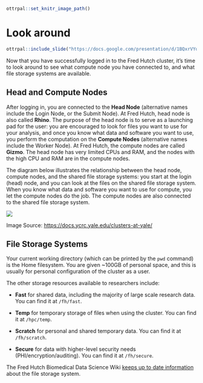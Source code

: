 ```r
ottrpal::set_knitr_image_path()
```

# Look around

```r
ottrpal::include_slide("https://docs.google.com/presentation/d/1BQxrVYdKZTbpCaF-i_q9w7s9x034lEXpQZDU-Sl09cs/edit#slide=id.gff2211b72f_1_206")
```

Now that you have successfully logged in to the Fred Hutch cluster, it's time to look around to see what compute node you have connected to, and what file storage systems are available.

## Head and Compute Nodes

After logging in, you are connected to the **Head Node** (alternative names include the Login Node, or the Submit Node). At Fred Hutch, head node is also called **Rhino**. The purpose of the head node is to serve as a launching pad for the user: you are encouraged to look for files you want to use for your analysis, and once you know what data and software you want to use, you perform the computation on the **Compute Nodes** (alternative names include the Worker Node). At Fred Hutch, the compute nodes are called **Gizmo**. The head node has very limited CPUs and RAM, and the nodes with the high CPU and RAM are in the compute nodes.

The diagram below illustrates the relationship between the head node, compute nodes, and the shared file storage systems: you start at the login (head) node, and you can look at the files on the shared file storage system. When you know what data and software you want to use for compute, you let the compute nodes do the job. The compute nodes are also connected to the shared file storage system.

![](https://docs.ycrc.yale.edu/img/cluster.png)

Image Source: <https://docs.ycrc.yale.edu/clusters-at-yale/>

## File Storage Systems

Your current working directory (which can be printed by the `pwd` command) is the Home filesystem. You are given \~100GB of personal space, and this is usually for personal configuration of the cluster as a user.

The other storage resources available to researchers include:

-   **Fast** for shared data, including the majority of large scale research data. You can find it at `/fh/fast`.

-   **Temp** for temporary storage of files when using the cluster. You can find it at `/hpc/temp`.

-   **Scratch** for personal and shared temporary data. You can find it at `/fh/scratch`.

-   **Secure** for data with higher-level security needs (PHI/encryption/auditing). You can find it at `/fh/secure`.

The Fred Hutch Biomedical Data Science Wiki [keeps up to date information](https://sciwiki.fredhutch.org/scicomputing/store_posix/) about the file storage system.
